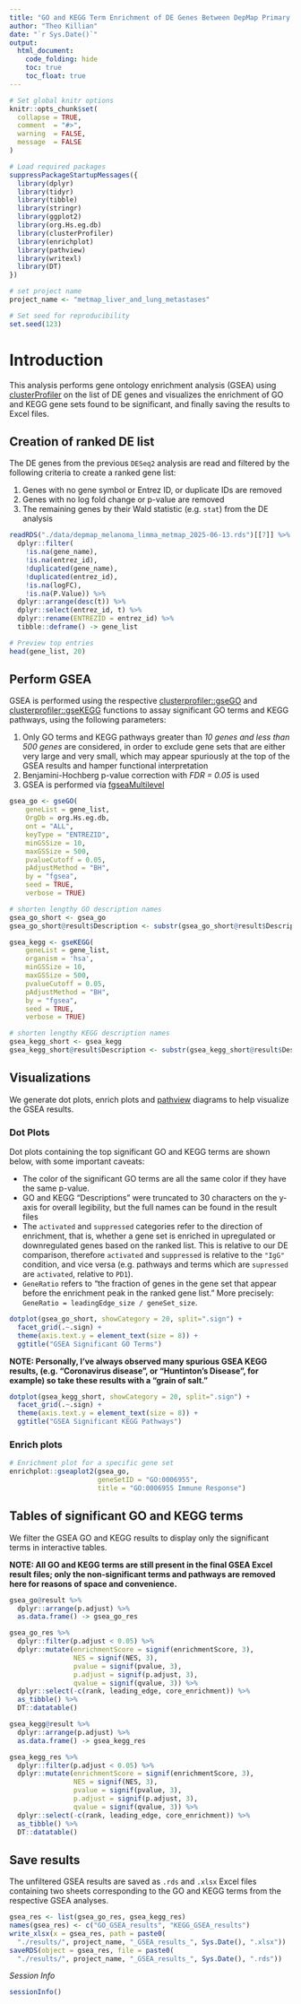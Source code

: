 ```yaml
---
title: "GO and KEGG Term Enrichment of DE Genes Between DepMap Primary Melanoma and MetMap Liver and Lung Penetrant Metastases Samples"
author: "Theo Killian"
date: "`r Sys.Date()`"
output:
  html_document:
    code_folding: hide
    toc: true
    toc_float: true
---
```


```r
# Set global knitr options
knitr::opts_chunk$set(
  collapse = TRUE,
  comment  = "#>",
  warning  = FALSE,
  message  = FALSE
)

# Load required packages
suppressPackageStartupMessages({
  library(dplyr)
  library(tidyr)
  library(tibble)
  library(stringr)
  library(ggplot2)
  library(org.Hs.eg.db)
  library(clusterProfiler)
  library(enrichplot)
  library(pathview)
  library(writexl)
  library(DT)
})

# set project name
project_name <- "metmap_liver_and_lung_metastases"

# Set seed for reproducibility
set.seed(123)
```

# Introduction

This analysis performs gene ontology enrichment analysis (GSEA) using
[clusterProfiler](https://bioconductor.org/packages/release/bioc/html/clusterProfiler.html)
on the list of DE genes and visualizes the enrichment of GO and KEGG gene sets
found to be significant, and finally saving the results to Excel files.

## Creation of ranked DE list

The DE genes from the previous `DESeq2` analysis are read and filtered by the
following criteria to create a ranked gene list:

1) Genes with no gene symbol or Entrez ID, or duplicate IDs are removed
1) Genes with no log fold change or p-value are removed
1) The remaining genes by their Wald statistic (e.g. `stat`) from the DE analysis

```r
readRDS("./data/depmap_melanoma_limma_metmap_2025-06-13.rds")[[7]] %>%
  dplyr::filter(
    !is.na(gene_name),
    !is.na(entrez_id),
    !duplicated(gene_name),
    !duplicated(entrez_id),
    !is.na(logFC),
    !is.na(P.Value)) %>%
  dplyr::arrange(desc(t)) %>%
  dplyr::select(entrez_id, t) %>%
  dplyr::rename(ENTREZID = entrez_id) %>%
  tibble::deframe() -> gene_list

# Preview top entries
head(gene_list, 20)
```

## Perform GSEA 

GSEA is performed using the respective [clusterprofiler::gseGO](https://yulab-smu.top/biomedical-knowledge-mining-book/clusterprofiler-go.html) and [clusterprofiler::gseKEGG](https://yulab-smu.top/biomedical-knowledge-mining-book/clusterprofiler-kegg.html) functions to assay significant GO terms and KEGG pathways, using the following parameters:

1) Only GO terms and KEGG pathways greater than *10 genes and less than 500 genes* are considered, in order to exclude gene sets that are either very large and very small, which may appear spuriously at the top of the GSEA results and hamper functional interpretation
1) Benjamini-Hochberg p-value correction with *FDR = 0.05* is used
1) GSEA is performed via [fgseaMultilevel](http://bioconductor.jp/packages/3.9/bioc/vignettes/fgsea/inst/doc/fgseaMultilevel-tutorial.html)

```r
gsea_go <- gseGO(
    geneList = gene_list,
    OrgDb = org.Hs.eg.db,
    ont = "ALL",
    keyType = "ENTREZID",
    minGSSize = 10,
    maxGSSize = 500,
    pvalueCutoff = 0.05,
    pAdjustMethod = "BH",
    by = "fgsea",
    seed = TRUE,
    verbose = TRUE)

# shorten lengthy GO description names
gsea_go_short <- gsea_go
gsea_go_short@result$Description <- substr(gsea_go_short@result$Description, 1, 30)

gsea_kegg <- gseKEGG(
    geneList = gene_list,
    organism = 'hsa',
    minGSSize = 10,
    maxGSSize = 500,
    pvalueCutoff = 0.05,
    pAdjustMethod = "BH",
    by = "fgsea",
    seed = TRUE,
    verbose = TRUE)

# shorten lengthy KEGG description names
gsea_kegg_short <- gsea_kegg
gsea_kegg_short@result$Description <- substr(gsea_kegg_short@result$Description, 1, 30)
```

## Visualizations

We generate dot plots, enrich plots and [pathview](https://bioconductor.org/packages/release/bioc/html/pathview.html) diagrams to help visualize the GSEA results.

### Dot Plots

Dot plots containing the top significant GO and KEGG terms are shown below, with
some important caveats:

* The color of the significant GO terms are all the same color if they have the same p-value.
* GO and KEGG "Descriptions" were truncated to 30 characters on the y-axis for overall legibility, but the full names can be found in the result files
* The `activated` and `suppressed` categories refer to the direction of enrichment, that is, whether a gene set is enriched in upregulated or downregulated genes based on the ranked list. This is relative to our DE comparison, therefore `activated` and `suppressed` is relative to the `"IgG"` condition, and vice versa (e.g. pathways and terms which are `supressed` are `activated`, relative to `PD1`).
* `GeneRatio` refers to "the fraction of genes in the gene set that appear before the enrichment peak in the ranked gene list." More precisely: `GeneRatio = leadingEdge_size / geneSet_size`.

```r
dotplot(gsea_go_short, showCategory = 20, split=".sign") +
  facet_grid(.~.sign) +
  theme(axis.text.y = element_text(size = 8)) +
  ggtitle("GSEA Significant GO Terms")
```

**NOTE: Personally, I've always observed many spurious GSEA KEGG results, (e.g. "Coronavirus disease", or "Huntinton's Disease", for example) so take these results with a "grain of salt."** 

```r
dotplot(gsea_kegg_short, showCategory = 20, split=".sign") +
  facet_grid(.~.sign) +
  theme(axis.text.y = element_text(size = 8)) +
  ggtitle("GSEA Significant KEGG Pathways")
```

### Enrich plots

```r
# Enrichment plot for a specific gene set
enrichplot::gseaplot2(gsea_go,
                      geneSetID = "GO:0006955",
                      title = "GO:0006955 Immune Response")
```

<!-- ```{r} -->
<!-- enrichplot::gseaplot2(gsea_kegg, -->
<!--                       geneSetID = "mmu05235", -->
<!--                       title = "KEGG mmu05235: PD-L1 expression and PD-1 checkpoint pathway in cancer") -->
<!-- ``` -->

<!-- ### Pathview  -->

<!-- [pathview](https://bioconductor.org/packages/release/bioc/html/pathview.html) is -->
<!-- utilied to generate KEGG pathway diagrams for select pathways of interest. Below, -->
<!-- we visualize the relative expression of genes within KEGG pathway [mmu05235](https://www.kegg.jp/entry/mmu05235): "PD-L1 expression and PD-1 checkpoint pathway in cancer," which may be particularly relevant to the research questions for this data.  -->

<!-- ```{r eval=FALSE} -->
<!-- ## https://www.kegg.jp/entry/mmu05235 -->
<!-- hsa04110 <- pathview(gene.data  = gene_list, -->
<!--                      pathway.id = "mmu05235", -->
<!--                      species    = "mmu", -->
<!--                      limit      = list(gene = max(abs(gene_list)), cpd = 1)) -->
<!-- hsa04110 -->
<!-- ``` -->

<!-- ![pathview diagram for KEGG term mmu05235](pathview/mmu05235.pathview.png) -->

## Tables of significant GO and KEGG terms

We filter the GSEA GO and KEGG results to display only the significant terms in
interactive tables.

**NOTE: All GO and KEGG terms are still present in the final GSEA Excel result files; only the non-significant terms and pathways are removed here for reasons of space and convenience.**

```r
gsea_go@result %>% 
  dplyr::arrange(p.adjust) %>% 
  as.data.frame() -> gsea_go_res

gsea_go_res %>%
  dplyr::filter(p.adjust < 0.05) %>%
  dplyr::mutate(enrichmentScore = signif(enrichmentScore, 3),
                NES = signif(NES, 3),
                pvalue = signif(pvalue, 3),
                p.adjust = signif(p.adjust, 3),
                qvalue = signif(qvalue, 3)) %>%
  dplyr::select(-c(rank, leading_edge, core_enrichment)) %>%
  as_tibble() %>%
  DT::datatable()
```

```r
gsea_kegg@result %>% 
  dplyr::arrange(p.adjust) %>% 
  as.data.frame() -> gsea_kegg_res

gsea_kegg_res %>%
  dplyr::filter(p.adjust < 0.05) %>%
  dplyr::mutate(enrichmentScore = signif(enrichmentScore, 3),
                NES = signif(NES, 3),
                pvalue = signif(pvalue, 3),
                p.adjust = signif(p.adjust, 3),
                qvalue = signif(qvalue, 3)) %>%
  dplyr::select(-c(rank, leading_edge, core_enrichment)) %>%
  as_tibble() %>%
  DT::datatable()
```

## Save results

The unfiltered GSEA results are saved as `.rds` and `.xlsx` Excel files
containing two sheets corresponding to the GO and KEGG terms from the respective
GSEA analyses.

```r
gsea_res <- list(gsea_go_res, gsea_kegg_res)
names(gsea_res) <- c("GO_GSEA_results", "KEGG_GSEA_results")
write_xlsx(x = gsea_res, path = paste0(
  "./results/", project_name, "_GSEA_results_", Sys.Date(), ".xlsx"))
saveRDS(object = gsea_res, file = paste0(
  "./results/", project_name, "_GSEA_results_", Sys.Date(), ".rds"))
```

*Session Info*

```r
sessionInfo()
```
